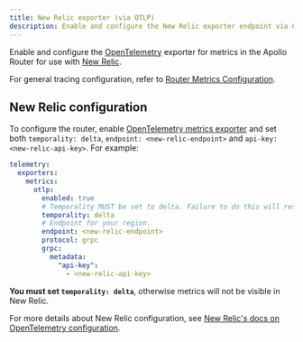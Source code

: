 ```yaml
---
title: New Relic exporter (via OTLP)
description: Enable and configure the New Relic exporter endpoint via OpenTelemetry in the Apollo Router
---
```


Enable and configure the [OpenTelemetry](https://www.opentelemetry.io/) exporter for metrics in the Apollo Router for use with [New Relic](https://newrelic.com/).

For general tracing configuration, refer to [Router Metrics Configuration](./overview).

## New Relic configuration

To configure the router, enable [OpenTelemetry metrics exporter](./opentelemetry#configuration) and set both `temporality: delta`, `endpoint: <new-relic-endpoint>` and `api-key: <new-relic-api-key>`. For example: 

```yaml title="router.yaml"
telemetry:
  exporters:
    metrics:
      otlp:
        enabled: true
        # Temporality MUST be set to delta. Failure to do this will result in incorrect metrics.
        temporality: delta
        # Endpoint for your region.
        endpoint: <new-relic-endpoint>
        protocol: grpc
        grpc:
          metadata:
            "api-key":
              - <new-relic-api-key>

```

<Note>

**You must set `temporality: delta`**, otherwise metrics will not be visible in New Relic.

</Note>

For more details about New Relic configuration, see [New Relic's docs on OpenTelemetry configuration](https://docs.newrelic.com/docs/more-integrations/open-source-telemetry-integrations/opentelemetry/get-started/opentelemetry-set-up-your-app/#review-settings).

